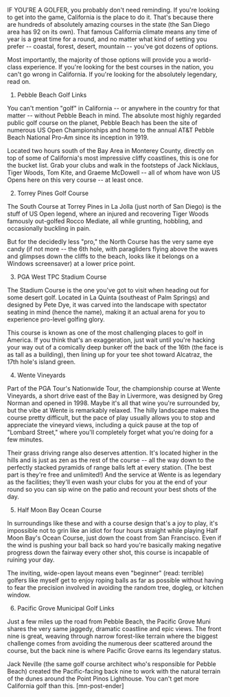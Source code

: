 IF YOU'RE A GOLFER, you probably don't need reminding. If you're looking to get into the game, California is the place to do it. That's because there are hundreds of absolutely amazing courses in the state (the San Diego area has 92 on its own). That famous California climate means any time of year is a great time for a round, and no matter what kind of setting you prefer -- coastal, forest, desert, mountain -- you've got dozens of options.

Most importantly, the majority of those options will provide you a world-class experience. If you're looking for the best courses in the nation, you can't go wrong in California. If you're looking for the absolutely legendary, read on.

1. Pebble Beach Golf Links
 
You can't mention "golf" in California -- or anywhere in the country for that matter -- without Pebble Beach in mind. The absolute most highly regarded public golf course on the planet, Pebble Beach has been the site of numerous US Open Championships and home to the annual AT&T Pebble Beach National Pro-Am since its inception in 1919.

Located two hours south of the Bay Area in Monterey County, directly on top of some of California's most impressive cliffy coastlines, this is one for the bucket list. Grab your clubs and walk in the footsteps of Jack Nicklaus, Tiger Woods, Tom Kite, and Graeme McDowell -- all of whom have won US Opens here on this very course -- at least once.
 
2. Torrey Pines Golf Course
 
The South Course at Torrey Pines in La Jolla (just north of San Diego) is the stuff of US Open legend, where an injured and recovering Tiger Woods famously out-golfed Rocco Mediate, all while grunting, hobbling, and occasionally buckling in pain.
 
But for the decidedly less "pro," the North Course has the very same eye candy (if not more -- the 6th hole, with paragliders flying above the waves and glimpses down the cliffs to the beach, looks like it belongs on a Windows screensaver) at a lower price point.

3. PGA West TPC Stadium Course
 
The Stadium Course is the one you've got to visit when heading out for some desert golf. Located in La Quinta (southeast of Palm Springs) and designed by Pete Dye, it was carved into the landscape with spectator seating in mind (hence the name), making it an actual arena for you to experience pro-level golfing glory.

This course is known as one of the most challenging places to golf in America. If you think that's an exaggeration, just wait until you're hacking your way out of a comically deep bunker off the back of the 16th (the face is as tall as a building), then lining up for your tee shot toward Alcatraz, the 17th hole's island green.
 
4. Wente Vineyards
 
Part of the PGA Tour's Nationwide Tour, the championship course at Wente Vineyards, a short drive east of the Bay in Livermore, was designed by Greg Norman and opened in 1998. Maybe it's all that wine you're surrounded by, but the vibe at Wente is remarkably relaxed. The hilly landscape makes the course pretty difficult, but the pace of play usually allows you to stop and appreciate the vineyard views, including a quick pause at the top of "Lombard Street," where you'll completely forget what you're doing for a few minutes.
 
Their grass driving range also deserves attention. It's located higher in the hills and is just as zen as the rest of the course -- all the way down to the perfectly stacked pyramids of range balls left at every station. (The best part is they're free and unlimited!) And the service at Wente is as legendary as the facilities; they'll even wash your clubs for you at the end of your round so you can sip wine on the patio and recount your best shots of the day.
 
5. Half Moon Bay Ocean Course

In surroundings like these and with a course design that's a joy to play, it's impossible not to grin like an idiot for four hours straight while playing Half Moon Bay's Ocean Course, just down the coast from San Francisco. Even if the wind is pushing your ball back so hard you're basically making negative progress down the fairway every other shot, this course is incapable of ruining your day.

The inviting, wide-open layout means even "beginner" (read: terrible) golfers like myself get to enjoy roping balls as far as possible without having to fear the precision involved in avoiding the random tree, dogleg, or kitchen window.
 
6. Pacific Grove Municipal Golf Links
 
Just a few miles up the road from Pebble Beach, the Pacific Grove Muni shares the very same jaggedy, dramatic coastline and epic views. The front nine is great, weaving through narrow forest-like terrain where the biggest challenge comes from avoiding the numerous deer scattered around the course, but the back nine is where Pacific Grove earns its legendary status.

Jack Neville (the same golf course architect who's responsible for Pebble Beach) created the Pacific-facing back nine to work with the natural terrain of the dunes around the Point Pinos Lighthouse. You can't get more California golf than this. [mn-post-ender]

